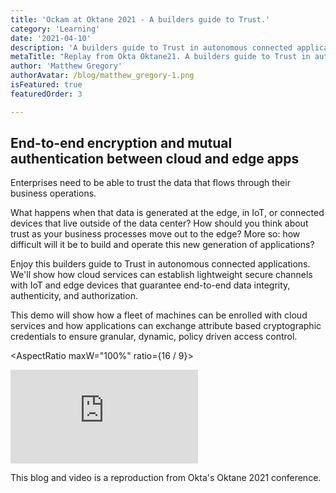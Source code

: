 ```yaml
---
title: 'Ockam at Oktane 2021 - A builders guide to Trust.'
category: 'Learning'
date: '2021-04-10'
description: 'A builders guide to Trust in autonomous connected applications.'
metaTitle: "Replay from Okta Oktane21. A builders guide to Trust in autonomous connected applications. We'll show how cloud services can establish lightweight secure channels with IoT and edge devices that guarantee end-to-end data integrity, authenticity, and authorization."
author: 'Matthew Gregory'
authorAvatar: /blog/matthew_gregory-1.png
isFeatured: true
featuredOrder: 3

---
```


## End-to-end encryption and mutual authentication between cloud and edge apps

Enterprises need to be able to trust the data that flows through their business operations.

What happens when that data is generated at the edge, in IoT, or connected devices that live outside of the data center? How should you think about trust as your business processes move out to the edge? More so: how difficult will it be to build and operate this new generation of applications?

Enjoy this builders guide to Trust in autonomous connected applications. We'll show how cloud services can establish lightweight secure channels with IoT and edge devices that guarantee end-to-end data integrity, authenticity, and authorization.

This demo will show how a fleet of machines can be enrolled with cloud services and how applications can exchange attribute based cryptographic credentials to ensure granular, dynamic, policy driven access control.

<AspectRatio maxW="100%" ratio={16 / 9}>
  <iframe
    src="https://www.youtube.com/embed/9VIjGd_uA68"
    frameborder="0"
    allow="accelerometer; autoplay; clipboard-write; encrypted-media; gyroscope; picture-in-picture"
    allowFullScreen
  ></iframe>
</AspectRatio>

This blog and video is a reproduction from Okta's Oktane 2021 conference.
